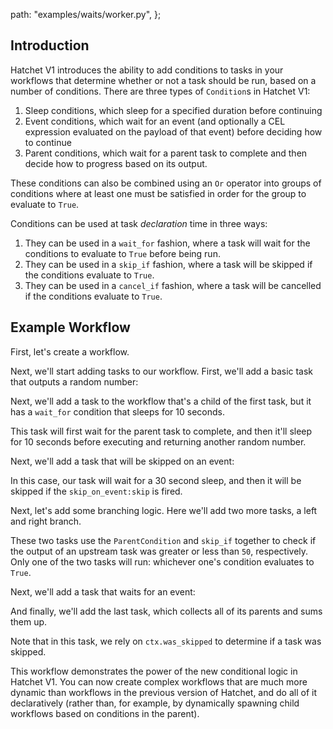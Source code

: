 
  path: "examples/waits/worker.py",
};


## Introduction

Hatchet V1 introduces the ability to add conditions to tasks in your workflows that determine whether or not a task should be run, based on a number of conditions. There are three types of `Condition`s in Hatchet V1:

1. Sleep conditions, which sleep for a specified duration before continuing
2. Event conditions, which wait for an event (and optionally a CEL expression evaluated on the payload of that event) before deciding how to continue
3. Parent conditions, which wait for a parent task to complete and then decide how to progress based on its output.

These conditions can also be combined using an `Or` operator into groups of conditions where at least one must be satisfied in order for the group to evaluate to `True`.

Conditions can be used at task _declaration_ time in three ways:

1. They can be used in a `wait_for` fashion, where a task will wait for the conditions to evaluate to `True` before being run.
2. They can be used in a `skip_if` fashion, where a task will be skipped if the conditions evaluate to `True`.
3. They can be used in a `cancel_if` fashion, where a task will be cancelled if the conditions evaluate to `True`.

## Example Workflow

First, let's create a workflow.

<GithubSnippet src={WaitsPy} target="Create a workflow" />

Next, we'll start adding tasks to our workflow. First, we'll add a basic task that outputs a random number:

<GithubSnippet src={WaitsPy} target="Add base task" />

Next, we'll add a task to the workflow that's a child of the first task, but it has a `wait_for` condition that sleeps for 10 seconds.

<GithubSnippet src={WaitsPy} target="Add wait for sleep" />

This task will first wait for the parent task to complete, and then it'll sleep for 10 seconds before executing and returning another random number.

Next, we'll add a task that will be skipped on an event:

<GithubSnippet src={WaitsPy} target="Add skip on event" />

In this case, our task will wait for a 30 second sleep, and then it will be skipped if the `skip_on_event:skip` is fired.

Next, let's add some branching logic. Here we'll add two more tasks, a left and right branch.

<GithubSnippet src={WaitsPy} target="Add branching" />

These two tasks use the `ParentCondition` and `skip_if` together to check if the output of an upstream task was greater or less than `50`, respectively. Only one of the two tasks will run: whichever one's condition evaluates to `True`.

Next, we'll add a task that waits for an event:

<GithubSnippet src={WaitsPy} target="Add wait for event" />

And finally, we'll add the last task, which collects all of its parents and sums them up.

<GithubSnippet src={WaitsPy} target="Add sum" />

Note that in this task, we rely on `ctx.was_skipped` to determine if a task was skipped.

This workflow demonstrates the power of the new conditional logic in Hatchet V1. You can now create complex workflows that are much more dynamic than workflows in the previous version of Hatchet, and do all of it declaratively (rather than, for example, by dynamically spawning child workflows based on conditions in the parent).
